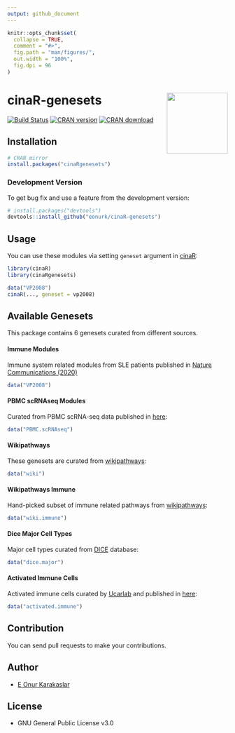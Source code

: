 ```yaml
---
output: github_document
---
```


<!-- README.md is generated from README.Rmd. Please edit that file -->

```r
knitr::opts_chunk$set(
  collapse = TRUE,
  comment = "#>",
  fig.path = "man/figures/",
  out.width = "100%",
  fig.dpi = 96
)
```

# cinaR-genesets <a href='https://eonurk.github.io/cinaR/'><img src='man/figures/cinaR.png' align="right" height="139" /></a>


<!-- badges: start -->
[![Build Status](https://travis-ci.com/eonurk/cinaR.svg?branch=master)](https://travis-ci.com/eonurk/cinaR)
[![CRAN version](https://www.r-pkg.org/badges/version/cinaRgenesets)](https://cran.r-project.org/package=cinaRgenesets)
[![CRAN download](https://cranlogs.r-pkg.org/badges/cinaRgenesets?color=orange)](https://cran.r-project.org/package=cinaRgenesets?color=orange)
<!-- badges: end -->


## Installation

```r
# CRAN mirror
install.packages("cinaRgenesets")
```

### Development Version
To get bug fix and use a feature from the development version:
```r
# install.packages("devtools")
devtools::install_github("eonurk/cinaR-genesets")
```

## Usage
You can use these modules via setting `geneset` argument in [cinaR](https://eonurk.github.io/cinaR/):
```r
library(cinaR)
library(cinaRgenesets)

data("VP2008")
cinaR(..., geneset = vp2008)
```

## Available Genesets
This package contains $6$ genesets curated from different sources.

#### Immune Modules
Immune system related modules from SLE patients published in [Nature Communications (2020)](https://doi.org/10.1038/s41467-020-14396-9)
```r
data("VP2008")
```

#### PBMC scRNAseq Modules
Curated from PBMC scRNA-seq data published in [here](https://www.nature.com/articles/s41590-020-0743-0):
```r
data("PBMC.scRNAseq")
```

#### Wikipathways
These genesets are curated from [wikipathways](https://www.wikipathways.org/index.php/WikiPathways):
```r
data("wiki")
```

#### Wikipathways Immune
Hand-picked subset of immune related pathways from [wikipathways](https://www.wikipathways.org/index.php/WikiPathways):
```r
data("wiki.immune")
```

#### Dice Major Cell Types
Major cell types curated from [DICE](https://www.dice-database.org/) database:
```r
data("dice.major")
```

#### Activated Immune Cells
Activated immune cells curated by [Ucarlab](https://www.ucarlab.com/) and published in [here](https://www.biorxiv.org/content/10.1101/2020.12.23.424147v1.abstract):
```r
data("activated.immune")
```

## Contribution

You can send pull requests to make your contributions.

## Author

- [E Onur Karakaslar](https://eonurk.github.io/)

## License

- GNU General Public License v3.0
